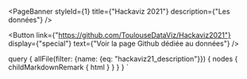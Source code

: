 

<PageBanner 
  styleId={1}
  title={"Hackaviz 2021"}
  description={"Les données"}
/>

<section id="one">
<div className="inner">

<Button
  link={"https://github.com/ToulouseDataViz/Hackaviz2021"}
  display={"special"}
  text={"Voir la page Github dédiée au données"}
/>

<div
  className="blog-post-content"
  dangerouslySetInnerHTML={{ __html: props.data.allFile.nodes[0].childMarkdownRemark.html }}
/>

</div>
</section>

  query {
    allFile(filter: {name: {eq: "hackaviz21_description"}}) {
      nodes {
        childMarkdownRemark {
          html
        }
      }
    }
  }
`